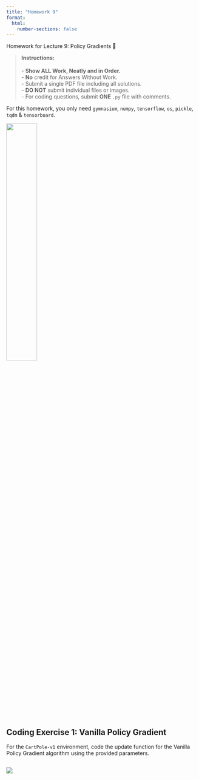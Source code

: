 ```yaml
---
title: "Homework 9"
format:
  html:
    number-sections: false
---
```


::: {.callout-note appearance="simple" icon=false}
Homework for Lecture 9: Policy Gradients 📝
:::

> **Instructions:** <br> 
> <br>
> - **Show ALL Work, Neatly and in Order.** <br>
> - **No** credit for Answers Without Work. <br>
> - Submit a single PDF file including all solutions. <br>
> - **DO NOT** submit individual files or images. <br>
> - For coding questions, submit **ONE** `.py` file with comments. <br>

::: {.callout-note}
For this homework, you only need `gymnasium`, `numpy`, `tensorflow`, `os`, `pickle`, `tqdm` & `tensorboard`.
:::

![](images/cartpole.gif){width=40% fig-align="center"}

## Coding Exercise 1: Vanilla Policy Gradient
For the `CartPole-v1` environment, code the update function for the Vanilla Policy Gradient algorithm using the provided parameters.

## [![](https://colab.research.google.com/assets/colab-badge.svg)](https://colab.research.google.com/drive/1PH2t4CEMMwZv8aihlnn3188vW58zdWEt?usp=sharing)
